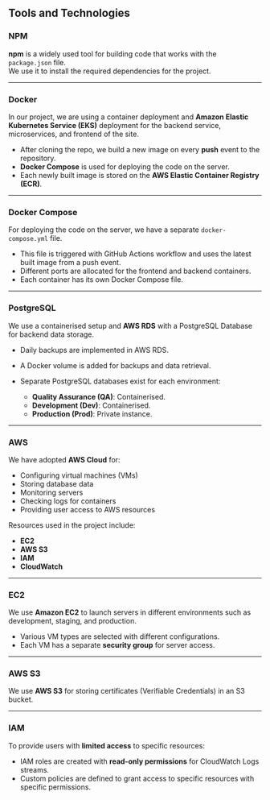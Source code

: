 ## Tools and Technologies

### NPM
**npm** is a widely used tool for building code that works with the `package.json` file.  
We use it to install the required dependencies for the project.

---

### Docker
In our project, we are using a container deployment and **Amazon Elastic Kubernetes Service (EKS)** deployment for the backend service, microservices, and frontend of the site.

- After cloning the repo, we build a new image on every **push** event to the repository.
- **Docker Compose** is used for deploying the code on the server.
- Each newly built image is stored on the **AWS Elastic Container Registry (ECR)**.

---

### Docker Compose
For deploying the code on the server, we have a separate `docker-compose.yml` file.

- This file is triggered with GitHub Actions workflow and uses the latest built image from a push event.
- Different ports are allocated for the frontend and backend containers.
- Each container has its own Docker Compose file.

---

### PostgreSQL
We use a containerised setup and **AWS RDS** with a PostgreSQL Database for backend data storage.

- Daily backups are implemented in AWS RDS.
- A Docker volume is added for backups and data retrieval.
- Separate PostgreSQL databases exist for each environment:

  - **Quality Assurance (QA)**: Containerised.
  - **Development (Dev)**: Containerised.
  - **Production (Prod)**: Private instance.

---

### AWS
We have adopted **AWS Cloud** for:

- Configuring virtual machines (VMs)
- Storing database data
- Monitoring servers
- Checking logs for containers
- Providing user access to AWS resources

Resources used in the project include:

- **EC2**
- **AWS S3**
- **IAM**
- **CloudWatch**

---

### EC2
We use **Amazon EC2** to launch servers in different environments such as development, staging, and production.

- Various VM types are selected with different configurations.
- Each VM has a separate **security group** for server access.

---

### AWS S3
We use **AWS S3** for storing certificates (Verifiable Credentials) in an S3 bucket.

---

### IAM
To provide users with **limited access** to specific resources:

- IAM roles are created with **read-only permissions** for CloudWatch Logs streams.
- Custom policies are defined to grant access to specific resources with specific permissions.
